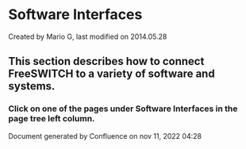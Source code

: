 
# Software Interfaces 

 Created by  Mario G, last modified on 2014.05.28

## This section describes how to connect FreeSWITCH to a variety of software and systems.

  
### Click on one of the pages under Software Interfaces in the page tree left column.

  
Document generated by Confluence on nov 11, 2022 04:28
